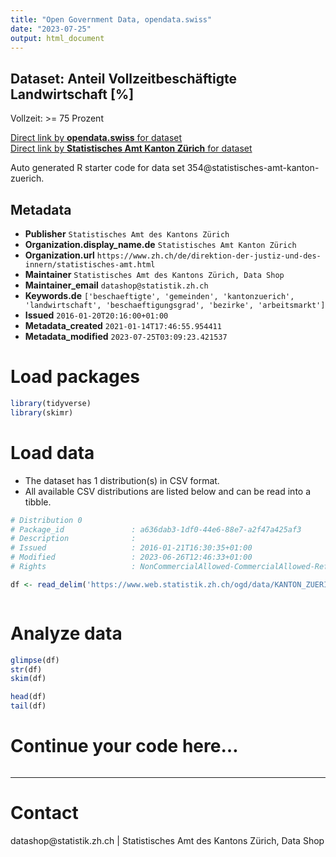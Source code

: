 ```yaml
---
title: "Open Government Data, opendata.swiss"
date: "2023-07-25"
output: html_document
---
```


## Dataset: Anteil Vollzeitbeschäftigte Landwirtschaft [%]

Vollzeit: >= 75 Prozent

[Direct link by **opendata.swiss** for dataset](https://opendata.swiss/de/dataset/anteil-vollzeitbeschaftigte-landwirtschaft)<br>
[Direct link by **Statistisches Amt Kanton Zürich** for dataset](https://www.zh.ch/de/politik-staat/gemeinden/gemeindeportraet.html)

Auto generated R starter code for data set 354@statistisches-amt-kanton-zuerich.

## Metadata

- **Publisher** `Statistisches Amt des Kantons Zürich`
- **Organization.display_name.de** `Statistisches Amt Kanton Zürich`
- **Organization.url** `https://www.zh.ch/de/direktion-der-justiz-und-des-innern/statistisches-amt.html`
- **Maintainer** `Statistisches Amt des Kantons Zürich, Data Shop`
- **Maintainer_email** `datashop@statistik.zh.ch`
- **Keywords.de** `['beschaeftigte', 'gemeinden', 'kantonzuerich', 'landwirtschaft', 'beschaeftigungsgrad', 'bezirke', 'arbeitsmarkt']`
- **Issued** `2016-01-20T20:16:00+01:00`
- **Metadata_created** `2021-01-14T17:46:55.954411`
- **Metadata_modified** `2023-07-25T03:09:23.421537`


# Load packages

```r

library(tidyverse)
library(skimr)

```

# Load data

-   The dataset has 1 distribution(s) in CSV format.
-   All available CSV distributions are listed below and can be read into a tibble.

```r

# Distribution 0
# Package_id               : a636dab3-1df0-44e6-88e7-a2f47a425af3
# Description              : 
# Issued                   : 2016-01-21T16:30:35+01:00
# Modified                 : 2023-06-26T12:46:33+01:00
# Rights                   : NonCommercialAllowed-CommercialAllowed-ReferenceRequired

df <- read_delim('https://www.web.statistik.zh.ch/ogd/data/KANTON_ZUERICH_262.csv')



```

# Analyze data

```r

glimpse(df)
str(df)
skim(df)

head(df)
tail(df)

```

# Continue your code here...

```r

```

------------------------------------------------------------------------

# Contact

datashop@statistik.zh.ch | Statistisches Amt des Kantons Zürich, Data Shop
